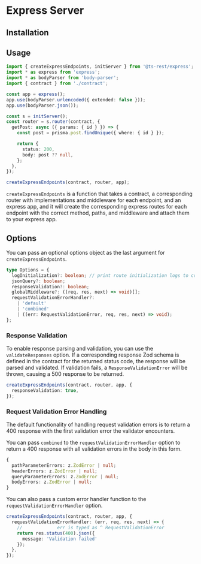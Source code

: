 
# Express Server

## Installation

<InstallTabs packageName="@ts-rest/express" />

## Usage

```typescript
import { createExpressEndpoints, initServer } from '@ts-rest/express';
import * as express from 'express';
import * as bodyParser from 'body-parser';
import { contract } from './contract';

const app = express();
app.use(bodyParser.urlencoded({ extended: false }));
app.use(bodyParser.json());

const s = initServer();
const router = s.router(contract, {
  getPost: async ({ params: { id } }) => {
    const post = prisma.post.findUnique({ where: { id } });

    return {
      status: 200,
      body: post ?? null,
    };
  },
});

createExpressEndpoints(contract, router, app);
```

`createExpressEndpoints` is a function that takes a contract, a corresponding router with implementations and middleware for each endpoint, and an express app, and it will
create the corresponding express routes for each endpoint with the correct method, paths, and middleware and attach them to your express app.

## Options

You can pass an optional options object as the last argument for `createExpressEndpoints`.

```typescript
type Options = {
  logInitialization?: boolean; // print route initialization logs to console
  jsonQuery?: boolean;
  responseValidation?: boolean;
  globalMiddleware?: ((req, res, next) => void)[];
  requestValidationErrorHandler?:
    | 'default'
    | 'combined'
    | ((err: RequestValidationError, req, res, next) => void);
};
```

### Response Validation

To enable response parsing and validation, you can use the `validateResponses` option.
If a corresponding response Zod schema is defined in the contract for the returned status code, the response will be parsed and validated.
If validation fails, a `ResponseValidationError` will be thrown, causing a 500 response to be returned.

```typescript
createExpressEndpoints(contract, router, app, {
  responseValidation: true,
});
```

### Request Validation Error Handling

The default functionality of handling request validation errors is to return a 400 response with the first validation error the validator encounters.

You can pass `combined` to the `requestValidationErrorHandler` option to return a 400 response with all validation errors in the body in this form.

```typescript
{
  pathParameterErrors: z.ZodError | null;
  headerErrors: z.ZodError | null;
  queryParameterErrors: z.ZodError | null;
  bodyErrors: z.ZodError | null;
}
```

You can also pass a custom error handler function to the `requestValidationErrorHandler` option.

```typescript
createExpressEndpoints(contract, router, app, {
  requestValidationErrorHandler: (err, req, res, next) => {
    //             err is typed as ^ RequestValidationError
    return res.status(400).json({
      message: 'Validation failed'
    });
  },
});
```

